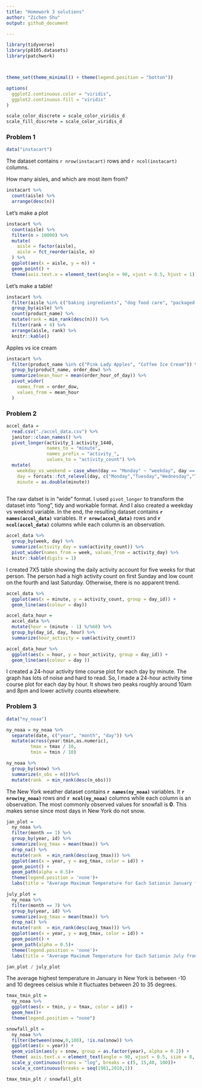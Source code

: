 ```yaml
---
title: "Homework 3 solutions"
author: "Zichen Shu"
output: github_document

---
```


```r
library(tidyverse)
library(p8105.datasets)
library(patchwork)



theme_set(theme_minimal() + theme(legend.position = "botton"))

options(
  ggplot2.continuous.color = "viridis",
  ggplot2.continuous.fill = "viridis"
)

scale_color_discrete = scale_color_viridis_d
scale_fill_discrete = scale_color_viridis_d
```

### Problem 1

```r
data("instacart")

```

The dataset contains `r nrow(instacart)` rows and `r ncol(instacart)` columns.

How many aisles, and which are most item from?

```r
instacart %>% 
  count(aisle) %>% 
  arrange(desc(n))
```

Let's make a plot

```r
instacart %>% 
  count(aisle) %>% 
  filter(n > 10000) %>% 
  mutate(
    aisle = factor(aisle),
    aisle = fct_reorder(aisle, n)
  ) %>% 
  ggplot(aes(x = aisle, y = n)) +
  geom_point() +
  theme(axis.text.x = element_text(angle = 90, vjust = 0.5, hjust = 1))
```

Let's make a table!

```r
instacart %>% 
  filter(aisle %in% c("baking ingredients", "dog food care", "packaged vegetables fruits")) %>% 
  group_by(aisle) %>% 
  count(product_name) %>% 
  mutate(rank = min_rank(desc(n))) %>% 
  filter(rank < 4) %>% 
  arrange(aisle, rank) %>% 
  knitr::kable()
```

Apples vs ice cream

```r
instacart %>% 
  filter(product_name %in% c("Pink Lady Apples", "Coffee Ice Cream")) %>% 
  group_by(product_name, order_dow) %>% 
  summarize(mean_hour = mean(order_hour_of_day)) %>% 
  pivot_wider(
    names_from = order_dow,
    values_from = mean_hour
  )
```


### Problem 2

```r
accel_data = 
  read.csv("./accel_data.csv") %>% 
  janitor::clean_names() %>% 
  pivot_longer(activity_1:activity_1440, 
               names_to = "minute", 
               names_prefix = "activity_", 
               values_to = "activity_count") %>%
  mutate(
    weekday_vs_weekend = case_when(day == "Monday" ~ "weekday", day == "Tuesday" ~ "weekday", day == "Wednesday" ~ "weekday", day == "Thursday" ~ "weekday", day == "Friday" ~ "weekday", day == "Saturday" ~ "weekend",day == "Sunday" ~ "weekend"),
    day = forcats::fct_relevel(day, c("Monday","Tuesday","Wednesday","Thursday", "Friday", "Saturday","Sunday")),
    minute = as.double(minute))
  
```

The raw datset is in "wide" format. I used `pivot_longer` to transform the dataset into "long", tidy and workable format. And I also created a weekday vs weeknd variable. In the end, the resulting dataset contains **`r names(accel_data)`** variables. It **`r nrow(accel_data)`** rows and **`r ncol(accel_data)`** columns while each column is an observation.


```r
accel_data %>% 
  group_by(week, day) %>% 
  summarize(activity_day = sum(activity_count)) %>% 
  pivot_wider(names_from = week, values_from = activity_day) %>% 
  knitr::kable(digits = 1)
```

I created 7X5 table showing the daily activity account for five weeks for that person. The person had a high activity count on first Sunday and low count on the fourth and last Saturday. Otherwise, there is no apparent trend.


```r
accel_data %>% 
  ggplot(aes(x = minute, y = activity_count, group = day_id)) +
  geom_line(aes(colour = day))
```

```r
accel_data_hour = 
  accel_data %>% 
  mutate(hour = (minute - 1) %/%60) %>% 
  group_by(day_id, day, hour) %>% 
  summarize(hour_activity = sum(activity_count))

accel_data_hour %>% 
  ggplot(aes(x = hour, y = hour_activity, group = day_id)) +
  geom_line(aes(colour = day ))

```

I created a 24-hour activity time course plot for each day by minute. The graph has lots of noise and hard to read. So, I made a 24-hour activity time course plot for each day by hour. It shows two peaks roughly around 10am and 8pm and lower activity counts elsewhere.


### Problem 3

```r
data("ny_noaa")

ny_noaa = ny_noaa %>%  
  separate(date, c("year", "month", "day")) %>% 
  mutate(across(year:tmin,as.numeric),
         tmax = tmax / 10,
         tmin = tmin / 10)

ny_noaa %>% 
  group_by(snow) %>% 
  summarize(n_obs = n())%>% 
  mutate(rank  = min_rank(desc(n_obs)))

```

The New York weather dataset contains **`r names(ny_noaa)`** variables. It **`r nrow(ny_noaa)`** rows and **`r ncol(ny_noaa)`** columns while each column is an observation. The most commonly observed values for snowfall is **0**. This makes sense since most days in New York do not snow.


```r
jan_plot =
  ny_noaa %>% 
  filter(month == 1) %>% 
  group_by(year, id) %>% 
  summarize(avg_tmax = mean(tmax)) %>% 
  drop_na() %>% 
  mutate(rank  = min_rank(desc(avg_tmax))) %>% 
  ggplot(aes(x = year, y = avg_tmax, color = id)) + 
  geom_point() +
  geom_path(alpha = 0.5)+
  theme(legend.position = 'none')+
  labs(title = "Average Maximum Temperature for Each Sationin January from 1981-2010", x = "Year", y = "Average Max Temp")

july_plot = 
  ny_noaa %>% 
  filter(month == 7) %>% 
  group_by(year, id) %>% 
  summarize(avg_tmax = mean(tmax)) %>% 
  drop_na() %>% 
  mutate(rank  = min_rank(desc(avg_tmax))) %>% 
  ggplot(aes(x = year, y = avg_tmax, color = id)) + 
  geom_point() +
  geom_path(alpha = 0.5)+
  theme(legend.position = 'none')+
  labs(title = "Average Maximum Temperature for Each Sationin July from 1981-2010", x = "Year", y = "Average Max Temp")

jan_plot / july_plot
```

The average highest temperature in January in New York is between -10 and 10 degrees celsius while it fluctuates between 20 to 35 degrees.

```r
tmax_tmin_plt = 
  ny_noaa %>% 
  ggplot(aes(x = tmin, y = tmax, color = id)) +
  geom_hex()+
  theme(legend.position = "none")

snowfall_plt =
  ny_noaa %>%
  filter(between(snow,0,100), !is.na(snow)) %>% 
  ggplot(aes(x = year)) +
  geom_violin(aes(y = snow, group = as.factor(year), alpha = 0.2)) +
  theme( axis.text.x = element_text(angle = 90, vjust = 0.5, size = 8, hjust = 1)) +
  scale_y_continuous(trans = "log", breaks = c(5, 15,40, 100))+
  scale_x_continuous(breaks = seq(1981,2010,1))

tmax_tmin_plt / snowfall_plt
```






